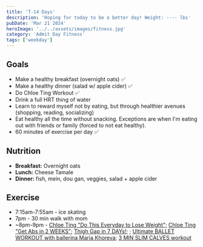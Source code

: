 ```yaml
---
title: 'T-14 Days'
description: 'Hoping for today to be a better day! Weight: ---- lbs'
pubDate: 'Mar 21 2024'
heroImage: '../../assets/images/fitness.jpg'
category: 'Admit Day Fitness'
tags: ['weekday']
---
```


## Goals

- Make a healthy breakfast (overnight oats) ✅
- Make a healthy dinner (salad w/ apple cider) ✅
- Do Chloe Ting Workout ✅
- Drink a full HRT thing of water
- Learn to reward myself not by eating, but through healthier avenues (shopping, reading, socializing)
- Eat healthy all the time without snacking. Exceptions are when I'm eating out with friends or family (forced to not eat healthy).
- 60 minutes of exercise per day ✅

## Nutrition

- **Breakfast:** Overnight oats
- **Lunch:** Cheese Tamale
- **Dinner:** fish, mein, dou gan, veggies, salad + apple cider

## Exercise

- 7:15am-7:55am - ice skating
- 7pm - 30 min walk with mom
- ~8pm-9pm - [Chloe Ting "Do This Everyday to Lose Weight"](https://www.youtube.com/watch?v=2MoGxae-zyo); [Chloe Ting "Get Abs in 2 WEEKS"](https://www.youtube.com/watch?v=2pLT-olgUJs); [Thigh Gap in 7 DAYs!](https://www.youtube.com/watch?v=cgLwA4_VTMc); ; [Ultimate BALLET WORKOUT with ballerina Maria Khoreva](https://www.youtube.com/watch?v=Q7_QE-JD65g); [3 MIN SLIM CALVES workout](https://www.youtube.com/watch?v=7UyhQ88ZOSU)
